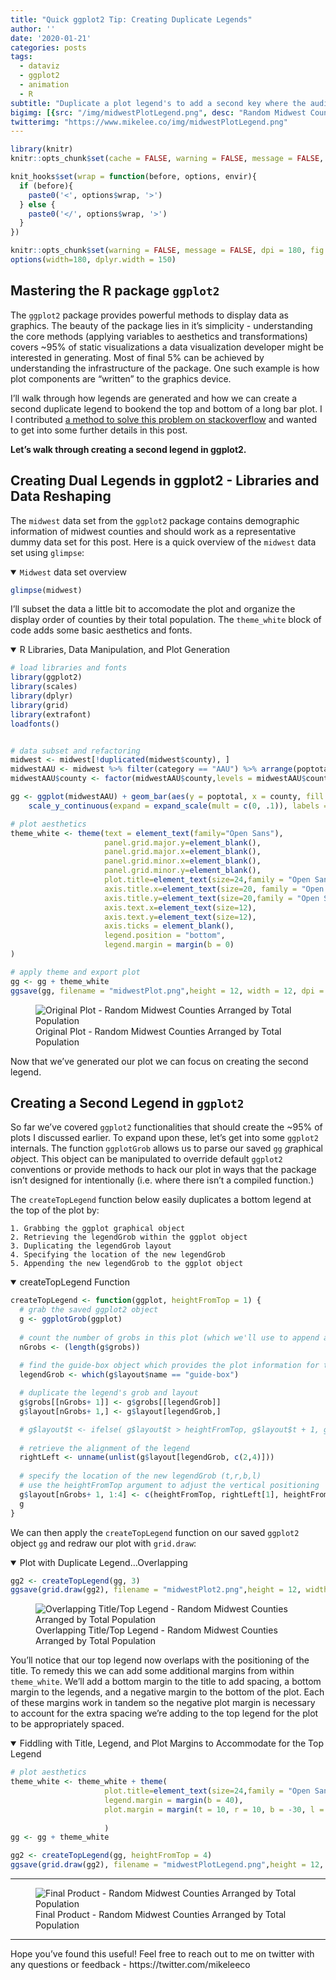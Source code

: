 ```yaml
---
title: "Quick ggplot2 Tip: Creating Duplicate Legends"
author: ''
date: '2020-01-21'
categories: posts
tags:
  - dataviz
  - ggplot2
  - animation
  - R
subtitle: "Duplicate a plot legend's to add a second key where the audience can better understand your figure"
bigimg: [{src: "/img/midwestPlotLegend.png", desc: "Random Midwest Counties Arranged by Total Population"}]
twitterimg: "https://www.mikelee.co/img/midwestPlotLegend.png"
---
```


```r
library(knitr)
knitr::opts_chunk$set(cache = FALSE, warning = FALSE, message = FALSE, dpi = 180, out.extra='class = "img-responsive"')

```

```r
knit_hooks$set(wrap = function(before, options, envir){
  if (before){
    paste0('<', options$wrap, '>')
  } else {
    paste0('</', options$wrap, '>')
  }
})

knitr::opts_chunk$set(warning = FALSE, message = FALSE, dpi = 180, fig.height = 5, fig.width = 7, fig.align = "center")
options(width=180, dplyr.width = 150)
```

## Mastering the R package `ggplot2`

The `ggplot2` package provides powerful methods to display data as graphics. The beauty of the package lies in it's simplicity - understanding the core methods (applying variables to aesthetics and transformations) covers ~95% of static visualizations a data visualization developer might be interested in generating. Most of final 5% can be achieved by understanding the infrastructure of the package. One such example is how plot components are "written" to the graphics device.

I'll walk through how legends are generated and how we can create a second duplicate legend to bookend the top and bottom of a long bar plot. I I contributed [a method to solve this problem on stackoverflow](https://stackoverflow.com/questions/46724801/duplicate-same-legend-twice-in-ggplot2/) and wanted to get into some further details in this post.

**Let's walk through creating a second legend in ggplot2.**

## Creating Dual Legends in ggplot2 - Libraries and Data Reshaping

The `midwest` data set from the `ggplot2` package contains demographic information of midwest counties and should work as a representative dummy data set for this post. Here is a quick overview of the `midwest` data set using `glimpse`:

<details open>
<summary>`Midwest` data set overview</summary>
```r
glimpse(midwest)
```
</details>
<p>

I'll subset the data a little bit to accomodate the plot and organize the display order of counties by their total population. The `theme_white` block of code adds some basic aesthetics and fonts.

<details open>
<summary>R Libraries, Data Manipulation, and Plot Generation</summary>
```r
# load libraries and fonts
library(ggplot2)
library(scales)
library(dplyr)
library(grid)
library(extrafont)
loadfonts()


# data subset and refactoring
midwest <- midwest[!duplicated(midwest$county), ]
midwestAAU <- midwest %>% filter(category == "AAU") %>% arrange(poptotal)
midwestAAU$county <- factor(midwestAAU$county,levels = midwestAAU$county,labels = toupper(midwestAAU$county))

gg <- ggplot(midwestAAU) + geom_bar(aes(y = poptotal, x = county, fill = state), stat = "identity") + 
    scale_y_continuous(expand = expand_scale(mult = c(0, .1)), labels = comma) + coord_flip() + theme_minimal() + labs(title = "Random Midwest Counties Arranged by Total Population",y = "Total Population", x  = "County", fill = "State") + scale_fill_brewer(palette = "Set3")

# plot aesthetics
theme_white <- theme(text = element_text(family="Open Sans"),
                     panel.grid.major.y=element_blank(),
                     panel.grid.major.x=element_blank(),
                     panel.grid.minor.x=element_blank(),
                     panel.grid.minor.y=element_blank(),
                     plot.title=element_text(size=24,family = "Open Sans",lineheight=.75),
                     axis.title.x=element_text(size=20, family = "Open Sans Semibold"),
                     axis.title.y=element_text(size=20,family = "Open Sans Semibold"),
                     axis.text.x=element_text(size=12),
                     axis.text.y=element_text(size=12),
                     axis.ticks = element_blank(),
                     legend.position = "bottom",
                     legend.margin = margin(b = 0)
)

# apply theme and export plot
gg <- gg + theme_white
ggsave(gg, filename = "midwestPlot.png",height = 12, width = 12, dpi = 300, units = "in", device='png')
```
</details>
<p>

![Original Plot - Random Midwest Counties Arranged by Total Population](/img/midwestPlot.png)

Now that we've generated our plot we can focus on creating the second legend.

## Creating a Second Legend in `ggplot2`

So far we've covered `ggplot2` functionalities that should create the ~95% of plots I discussed earlier. To expand upon these, let's get into some `ggplot2` internals. The function `ggplotGrob` allows us to parse our saved `gg` *gr*aphical *ob*ject. This object can be manipulated to override default `ggplot2` conventions or provide methods to hack our plot in ways that the package isn't designed for intentionally (i.e. where there isn't a compiled function.)

The `createTopLegend` function below easily duplicates a bottom legend at the top of the plot by:

    1. Grabbing the ggplot graphical object
    2. Retrieving the legendGrob within the ggplot object
    3. Duplicating the legendGrob layout
    4. Specifying the location of the new legendGrob
    5. Appending the new legendGrob to the ggplot object

<details open>
<summary>createTopLegend Function</summary>
```r
createTopLegend <- function(ggplot, heightFromTop = 1) {
  # grab the saved ggplot2 object
  g <- ggplotGrob(ggplot)
  
  # count the number of grobs in this plot (which we'll use to append another)
  nGrobs <- (length(g$grobs))
  
  # find the guide-box object which provides the plot information for the legend
  legendGrob <- which(g$layout$name == "guide-box")

  # duplicate the legend's grob and layout
  g$grobs[[nGrobs+ 1]] <- g$grobs[[legendGrob]]
  g$layout[nGrobs+ 1,] <- g$layout[legendGrob,]

  # g$layout$t <- ifelse( g$layout$t > heightFromTop, g$layout$t + 1, g$layout$t)
    
  # retrieve the alignment of the legend
  rightLeft <- unname(unlist(g$layout[legendGrob, c(2,4)]))
  
  # specify the location of the new legendGrob (t,r,b,l)
  # use the heightFromTop argument to adjust the vertical positioning
  g$layout[nGrobs+ 1, 1:4] <- c(heightFromTop, rightLeft[1], heightFromTop, rightLeft[2])
  g
}
```
</details>
<p>

We can then apply the `createTopLegend` function on our saved `ggplot2` object `gg` and redraw our plot with `grid.draw`:

<details open>
<summary>Plot with Duplicate Legend...Overlapping</summary>
```r
gg2 <- createTopLegend(gg, 3)
ggsave(grid.draw(gg2), filename = "midwestPlot2.png",height = 12, width = 12, dpi = 300, units = "in", device='png')

```
</details>
<p>

![Overlapping Title/Top Legend - Random Midwest Counties Arranged by Total Population](/img/midwestPlot2.png)


You'll notice that our top legend now overlaps with the positioning of the title. To remedy this we can add some additional margins from within `theme_white`. We'll add a bottom margin to the title to add spacing, a bottom margin to the legends, and a negative margin to the bottom of the plot. Each of these margins work in tandem so the negative plot margin is necessary to account for the extra spacing we're adding to the top legend for the plot to be appropriately spaced.

<details open>
<summary>Fiddling with Title, Legend, and Plot Margins to Accommodate for the Top Legend</summary>
```r
# plot aesthetics
theme_white <- theme_white + theme(
                     plot.title=element_text(size=24,family = "Open Sans",lineheight=.75, margin = margin(b = 40)),
                     legend.margin = margin(b = 40),
                     plot.margin = margin(t = 10, r = 10, b = -30, l = 10)
                     
                     )
gg <- gg + theme_white

gg2 <- createTopLegend(gg, heightFromTop = 4)
ggsave(grid.draw(gg2), filename = "midwestPlotLegend.png",height = 12, width = 12, dpi = 300, units = "in", device='png')

```
</details>
<p>

<hr>

![Final Product - Random Midwest Counties Arranged by Total Population](/img/midwestPlotLegend.png)

<hr>

Hope you've found this useful! Feel free to reach out to me on twitter with any questions or feedback - https://twitter.com/mikeleeco

